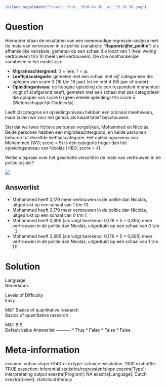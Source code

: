 ```r
include_supplement("Screen__Shot__2020-04-30__at__15.36.58.png")
```

Question
========
Hieronder staan de resultaten van een meervoudige regressie-analyse met
de mate van vertrouwen in de politie (variabele:
"**Rapportcijfer\_politie**") als afhankelijke variabele, gemeten op een
schaal die loopt van 1 (heel weinig vertrouwen) t/m 10 (heel veel
vertrouwen). De drie onafhankelijke variabelen in het model zijn:  
  

-   **Migratieachtergrond**: 0 = nee; 1 = ja.
-   **Leeftijdscategorie**: gemeten met een schaal met vijf categorieën
    die oplopen van score 0 (16 t/m 19 jaar) tot en met 4 (65 jaar of
    ouder).
-   **Opleidingsniveau**: de hoogste opleiding die een respondent
    momenteel volgt of al afgerond heeft, gemeten met een schaal met zes
    categorieën die oplopen van score 0 (geen enkele opleiding) t/m
    score 5 (Wetenschappelijk Onderwijs).  
      

Leeftijdscategorie en opleidingsniveau hebben een ordinaal meetniveau,
maar zullen we voor het gemak als kwantitatief beschouwen.  
  
Stel dat we twee fictieve personen vergelijken, Mohammed en Nicolás.
Beide personen hebben een migratieachtergrond, en beide personen behoren
tot dezelfde leeftijdscategorie. Het opleidingsniveau van Mohammed (WO;
score = 5) is één categorie hoger dan het opleidingsniveau van Nicolás
(HBO; score = 4).  
  
Welke uitspraak over het geschatte verschil in de mate van vertrouwen in
de politie is juist?  
  
![](Screen__Shot__2020-04-30__at__15.36.58.png)

Answerlist
----------
* Mohammed heeft 0,179 meer vertrouwen in de politie dan Nicolás,
  uitgedrukt op een schaal van 1 t/m 10.
* Mohammed heeft 0,179 meer vertrouwen in de politie dan Nicolás,
  uitgedrukt op een schaal van 0 t/m 1.
* Mohammed heeft 0,895 (als volgt berekend: 0,179 \* 5 = 0,895) meer
  vertrouwen in de politie dan Nicolás, uitgedrukt op een schaal van 0 t/m
  1.
* Mohammed heeft 0,895 (als volgt berekend: 0,179 \* 5 = 0,895) meer
  vertrouwen in de politie dan Nicolás, uitgedrukt op een schaal van 1 t/m
  10.

Solution
========











Language  
Nederlands

Levels of Difficulty  
Easy

M&T Basics of quantitative research  
Basics of quantitative research

M&T BIS  
Default value
Answerlist
----------
* True
* False
* False
* False

Meta-information
================
exname: vufsw-slope-0143-nl
extype: schoice
exsolution: 1000
exshuffle: TRUE
exsection: inferential statistics/regression/slope
exextra[Type]: interpretating output
exextra[Program]: NA
exextra[Language]: Dutch
exextra[Level]: statistical literacy

